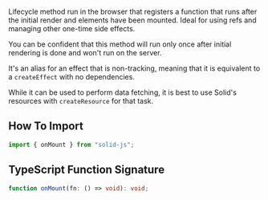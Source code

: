 <Title>onMount</Title>

Lifecycle method run in the browser that registers a function that runs after the initial render and elements have been mounted.
Ideal for using refs and managing other one-time side effects.

You can be confident that this method will run only once after initial rendering is done and won't run on the server.

It's an alias for an effect that is non-tracking, meaning that it is equivalent to a `createEffect` with no dependencies.

While it can be used to perform data fetching, it is best to use Solid's resources with `createResource` for that task.

## How To Import

```javascript
import { onMount } from "solid-js";
```

## TypeScript Function Signature

```typescript
function onMount(fn: () => void): void;
```
